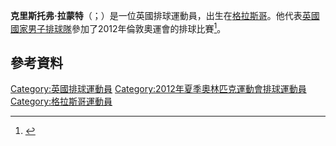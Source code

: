 '''克里斯托弗·拉蒙特'''（{{lang-en|Christopher Lamont}}；{{bd|1982年|12月7日}}）是一位英國排球運動員，出生在[[格拉斯哥|格拉斯哥]]。他代表[[英國國家男子排球隊|英國國家男子排球隊]]參加了2012年倫敦奧運會的排球比賽<ref>{{cite web|title=Christopher Lamont|url=http://www.london2012.com/athlete/lamont-christopher-1079068/|work=London 2012|accessdate=8 September 2012|deadurl=yes|archiveurl=https://web.archive.org/web/20120801013821/http://www.london2012.com/athlete/lamont-christopher-1079068/|archivedate=2012年8月1日}}</ref>。

==參考資料==
{{reflist}}
{{DEFAULTSORT:Lamont, Christopher}}
[[Category:英國排球運動員|Category:英國排球運動員]]
[[Category:2012年夏季奧林匹克運動會排球運動員|Category:2012年夏季奧林匹克運動會排球運動員]]
[[Category:格拉斯哥運動員|Category:格拉斯哥運動員]]